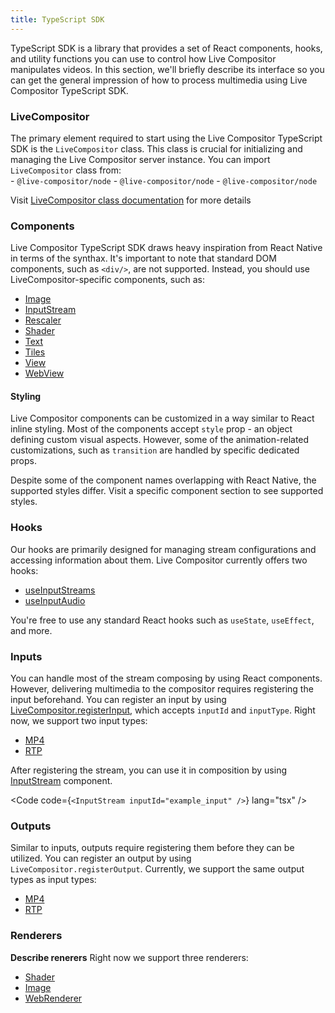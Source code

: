 ```yaml
---
title: TypeScript SDK
---
```


TypeScript SDK is a library that provides a set of React components, hooks, and utility functions you can use to control how Live Compositor manipulates videos. In this section, we'll briefly describe its interface so you can get the general impression of how to process multimedia using Live Compositor TypeScript SDK. 

### LiveCompositor
The primary element required to start using the Live Compositor TypeScript SDK is the `LiveCompositor` class. This class is crucial for initializing and managing the Live Compositor server instance. You can import `LiveCompositor` class from:    
    - `@live-compositor/node`
    - `@live-compositor/node`
    - `@live-compositor/node`

Visit [LiveCompositor class documentation](/ts-sdk/live-compositor) for more details

### Components
Live Compositor TypeScript SDK draws heavy inspiration from React Native in terms of the synthax. It's important to note that standard DOM components, such as `<div/>`, are not supported. Instead, you should use LiveCompositor-specific components, such as:
- [Image](/ts-sdk/components/image)
- [InputStream](/ts-sdk/components/input-stream)
- [Rescaler](/ts-sdk/components/rescaler)
- [Shader](/ts-sdk/components/shader)
- [Text](/ts-sdk/components/text)
- [Tiles](/ts-sdk/components/tiles)
- [View](/ts-sdk/components/view)
- [WebView](/ts-sdk/components/web-view)

#### Styling
Live Compositor components can be customized in a way similar to React inline styling. Most of the components accept `style` prop - an object defining custom visual aspects. However, some of the animation-related customizations, such as `transition` are handled by specific dedicated props. 

<Aside type="caution">Despite some of the component names overlapping with React Native, the supported styles differ. Visit a specific component section to see supported styles.</Aside>

### Hooks
Our hooks are primarily designed for managing stream configurations and accessing information about them. Live Compositor currently offers two hooks:
- [useInputStreams](/ts-sdk/hooks/use-input-streams)
- [useInputAudio](/ts-sdk/hooks/use-input-audio)

You're free to use any standard React hooks such as `useState`, `useEffect`, and more.

### Inputs
You can handle most of the stream composing by using React components. However, delivering multimedia to the compositor requires registering the input beforehand. You can register an input by using [LiveCompositor.registerInput](), which accepts `inputId` and `inputType`. Right now, we support two input types:
- [MP4](/ts-sdk/inputs/mp4)
- [RTP](/ts-sdk/inputs/rtp)

After registering the stream, you can use it in composition by using [InputStream](/) component. 

<Code code={`<InputStream inputId="example_input" />`} lang="tsx" />

### Outputs
Similar to inputs, outputs require registering them before they can be utilized. You can register an output by using `LiveCompositor.registerOutput`. Currently, we support the same output types as input types:
- [MP4](/ts-sdk/outputs/mp4)
- [RTP](/ts-sdk/outputs/rtp)

### Renderers
<b>Describe renerers</b> Right now we support three renderers:
- [Shader](/ts-sdk/renderers/shader)
- [Image](/ts-sdk/renderers/image)
- [WebRenderer](/ts-sdk/renderers/web-renderer)